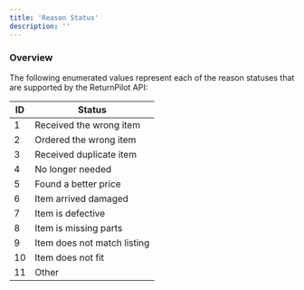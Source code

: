 ```yaml
---
title: 'Reason Status'
description: ''
---
```


### Overview

The following enumerated values represent each of the reason statuses that are supported by the ReturnPilot API:

| ID | Status                 |
|----|-----------------------------|
| 1  | Received the wrong item     |
| 2  | Ordered the wrong item      |
| 3  | Received duplicate item     |
| 4  | No longer needed            |
| 5  | Found a better price        |
| 6  | Item arrived damaged        |
| 7  | Item is defective           |
| 8  | Item is missing parts       |
| 9  | Item does not match listing |
| 10 | Item does not fit           |
| 11 | Other                       |